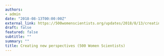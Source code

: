 ```yaml
---
authors: 
- admin
date: "2018-08-13T00:00:00Z"
external_link: https://500womenscientists.org/updates/2018/8/13/creating-new-perspectives
draft: false
featured: false
subtitle: ""
summary: ""
title: Creating new perspectives (500 Women Scientists)
---
```



